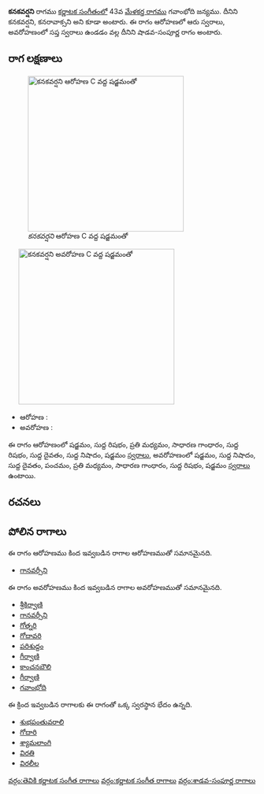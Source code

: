 {{Infobox ragam
	| name          	= కనకవర్షని
	| synonym	    	= కనకవర్షని, కనరావాక్సని
	| mela          	= 
	| chakra        	= 
	| janaka        	= 
	| type          	= శాడవ-సంపూర్ణ
	| arohanam      	= {{svaraC|S|R1|M2|G2|R1|D1|N1|S'}} 
	| avarohanam    	= {{svaraC|S'|N1|D1|P|M2|G2|R1|S}}
	| jeeva         	=
	| chhaya        	=
	| nyasa         	=
	| vishesha      	= 
	| equivalent  		= 
}}
{{కర్ణాటక సంగీత రాగాలు}}
'''కనకవర్షని''' రాగము [[కర్ణాటక సంగీతం]]లో 43వ [[మేళకర్త రాగము]] గవాంభోది జన్యము. దీనిని కనకవర్షని, కనరావాక్సని అని కూడా అంటారు. ఈ రాగం ఆరోహణలో ఆరు స్వరాలు, అవరోహణంలో సప్త స్వరాలు ఉండడం వల్ల దీనిని షాడవ-సంపూర్ణ రాగం అంటారు.


==రాగ లక్షణాలు==
[[Image:kanakavarsani_ar_kb2wiki.png|thumb|right|316px|''కనకవర్షని'' ఆరోహణ C వద్ద షడ్జమంతో]]
	[[Image:kanakavarsani_av_kb2wiki.png|thumb|right|316px|''కనకవర్షని'' అవరోహణ C వద్ద షడ్జమంతో]]

* ఆరోహణ : {{svaraC|S|R1|M2|G2|R1|D1|N1|S'}} 
* అవరోహణ : {{svaraC|S'|N1|D1|P|M2|G2|R1|S}}

ఈ రాగం ఆరోహణంలో షడ్జమం, సుద్ద  రిషభం, ప్రతి మధ్యమం, సాధారణ  గాంధారం, సుద్ద  రిషభం, సుద్ద దైవతం, సుద్ద నిషాదం, షడ్జమం [[స్వరాలు]], అవరోహణంలో షడ్జమం, సుద్ద నిషాదం, సుద్ద దైవతం, పంచమం, ప్రతి మధ్యమం, సాధారణ  గాంధారం, సుద్ద  రిషభం, షడ్జమం [[స్వరాలు]] ఉంటాయి.

==రచనలు==



==పోలిన రాగాలు==
ఈ రాగం ఆరోహణము కింద ఇవ్వబడిన రాగాల ఆరోహణముతో సమానమైనది.
* [[గానవర్సీని]]

ఈ రాగం అవరోహణము కింద ఇవ్వబడిన రాగాల అవరోహణముతో సమానమైనది.
* [[శ్రీకిర్వాణి]]
* [[గానవర్సీని]]
* [[గోత్నరి]]
* [[గోదావరి]]
* [[పరిశుద్దం]]
* [[ గీర్వాణి]]
* [[కాంచనబౌలి]]
* [[గీర్వాణి]]
* [[గవాంభోది]]

ఈ క్రింద ఇవ్వబడిన రాగాలకు ఈ రాగంతో ఒక్క స్వరస్థాన భేదం ఉన్నది.
* [[శుభపంతువరాలి]]
* [[గోదారి]]
* [[శ్యామలాంగి]]
* [[విరతి]]
* [[విరలీల]]



[[వర్గం:తెవికి కర్ణాటక సంగీత రాగాలు]]
[[వర్గం:కర్ణాటక సంగీత రాగాలు]]
[[వర్గం:శాడవ-సంపూర్ణ రాగాలు]]